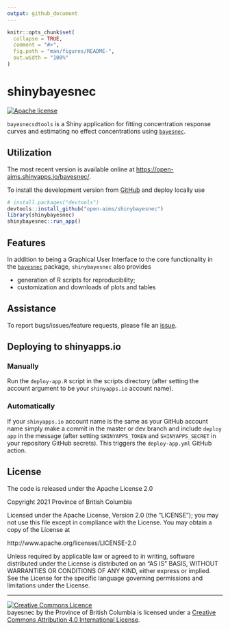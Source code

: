 ```yaml
---
output: github_document
---
```


<!-- README.md is generated from README.Rmd. Please edit that file -->

```r
knitr::opts_chunk$set(
  collapse = TRUE,
  comment = "#>",
  fig.path = "man/figures/README-",
  out.width = "100%"
)
```

# shinybayesnec

<!-- badges: start -->
[![Apache license](https://img.shields.io/badge/License-Apache%202.0-blue.svg)](https://opensource.org/licenses/Apache-2.0)
<!-- badges: end -->

`bayesnecsdtools` is a Shiny application for fitting concentration response curves and estimating no effect concentrations using [`bayesnec`](https://github.com/open-aims/bayesnec).

## Utilization

The most recent version is available online at <https://open-aims.shinyapps.io/bayesnec/>.

To install the development version from [GitHub](https://github.com/open-aims/shinybayesnec) and deploy locally use

``` r
# install.packages("devtools")
devtools::install_github("open-aims/shinybayesnec")
library(shinybayesnec)
shinybayesnec::run_app()
```

## Features

In addition to being a Graphical User Interface to the core functionality in the [`bayesnec`](https://github.com/open-aims/bayesnec) package, `shinybayesnec` also provides 

- generation of R scripts for reproducibility;
- customization and downloads of plots and tables

## Assistance

To report bugs/issues/feature requests, please file an [issue](https://github.com/open-aims/shinybayesnec/issues/).

## Deploying to shinyapps.io

### Manually

Run the `deploy-app.R` script in the scripts directory (after setting the account argument to be your `shinyapps.io` account name).

### Automatically

If your `shinyapps.io` account name is the same as your GitHub account name simply make a commit in the master or dev branch and include `deploy app` in the message 
(after setting `SHINYAPPS_TOKEN` and `SHINYAPPS_SECRET` in your repository GitHub secrets). 
This triggers the `deploy-app.yml` GitHub action.

## License

The code is released under the Apache License 2.0

Copyright 2021 Province of British Columbia

Licensed under the Apache License, Version 2.0 (the "LICENSE");
you may not use this file except in compliance with the License.
You may obtain a copy of the License at 

http://www.apache.org/licenses/LICENSE-2.0

Unless required by applicable law or agreed to in writing, software
distributed under the License is distributed on an "AS IS" BASIS,
WITHOUT WARRANTIES OR CONDITIONS OF ANY KIND, either express or implied.
See the License for the specific language governing permissions and
limitations under the License.

-----

<a rel="LICENSE" href="https://creativecommons.org/licenses/by/4.0/"><img alt="Creative Commons Licence"
style="border-width:0" src="https://i.creativecommons.org/l/by/4.0/80x15.png" /></a><br /><span
xmlns:dct="http://purl.org/dc/terms/" property="dct:title">bayesnec</span> by <span
xmlns:cc="http://creativecommons.org/ns#" property="cc:attributionName">the Province of British Columbia
</span> is licensed under a <a rel="LICENSE" href="https://creativecommons.org/licenses/by/4.0/">
Creative Commons Attribution 4.0 International License</a>.
